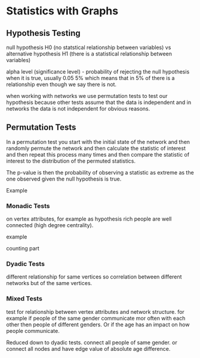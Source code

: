 
# Statistics with Graphs

## Hypothesis Testing

null hypothesis H0 (no statstical relationship between variables) vs alternative hypothesis H1 (there is a statistical relationship between variables)

alpha level (significance level) - probability of rejecting the null hypothesis when it is true, usually 0.05 5%
which means that in 5% of there is a relationship even though we say there is not.

when working with networks we use permutation tests to test our hypothesis because other tests assume that the data is independent
and in networks the data is not independent for obvious reasons.

## Permutation Tests

In a permutation test you start with the initial state of the network and then randomly permute the
network and then calculate the statistic of interest and then repeat this process many times and then
compare the statistic of interest to the distribution of the permuted statistics.


The p-value is then the probability of observing a statistic as extreme as the one observed given the null hypothesis is true.

Example

### Monadic Tests

on vertex attributes, for example as hypothesis rich people are well connected (high degree centrality).

example

counting part

### Dyadic Tests

different relationship for same vertices so correlation between different networks but of the same vertices.

### Mixed Tests

test for relationship between vertex attributes and network structure. for example if people of the same gender
communicate mor often with each other then people of different genders. Or if the age has an impact on how people
communicate.

Reduced down to dyadic tests. connect all people of same gender. or connect all nodes and have edge value of absolute
age difference.